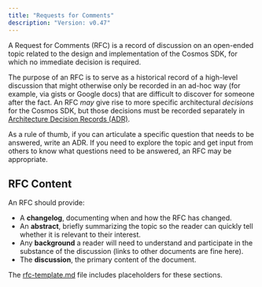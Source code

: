 ```yaml
---
title: "Requests for Comments"
description: "Version: v0.47"
---
```


A Request for Comments (RFC) is a record of discussion on an open-ended topic related to the design and implementation of the Cosmos SDK, for which no immediate decision is required.

The purpose of an RFC is to serve as a historical record of a high-level discussion that might otherwise only be recorded in an ad-hoc way (for example, via gists or Google docs) that are difficult to discover for someone after the fact. An RFC *may* give rise to more specific architectural *decisions* for the Cosmos SDK, but those decisions must be recorded separately in [Architecture Decision Records (ADR)](/sdk/v0.47/build/architecture).

As a rule of thumb, if you can articulate a specific question that needs to be answered, write an ADR. If you need to explore the topic and get input from others to know what questions need to be answered, an RFC may be appropriate.

## RFC Content[​](#rfc-content "Direct link to RFC Content")

An RFC should provide:

* A **changelog**, documenting when and how the RFC has changed.
* An **abstract**, briefly summarizing the topic so the reader can quickly tell whether it is relevant to their interest.
* Any **background** a reader will need to understand and participate in the substance of the discussion (links to other documents are fine here).
* The **discussion**, the primary content of the document.

The [rfc-template.md](/sdk/v0.47/build/rfc/rfc-template) file includes placeholders for these sections.
